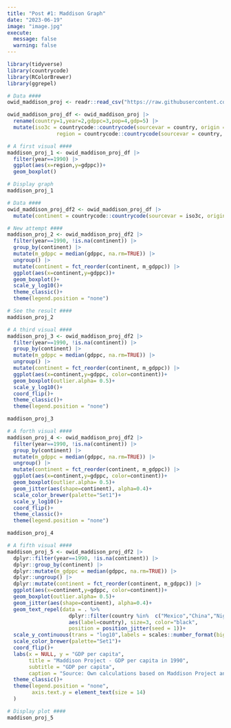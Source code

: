 ```yaml
---
title: "Post #1: Maddison Graph"
date: "2023-06-19"
image: "image.jpg"
execute:
  message: false
  warning: false
---
```



```r

library(tidyverse)
library(countrycode) 
library(RColorBrewer)
library(ggrepel)

# Data ####
owid_maddison_proj <- readr::read_csv("https://raw.githubusercontent.com/owid/owid-datasets/master/datasets/Maddison%20Project%20Database%202020%20(Bolt%20and%20van%20Zanden%20(2020))/Maddison%20Project%20Database%202020%20(Bolt%20and%20van%20Zanden%20(2020)).csv")

owid_maddison_proj_df <- owid_maddison_proj |>
  rename(country=1,year=2,gdppc=3,pop=4,gdp=5) |>
  mutate(iso3c = countrycode::countrycode(sourcevar = country, origin = "country.name", destination = "iso3c"),
                region = countrycode::countrycode(sourcevar = country, origin = "country.name", destination = "region"))

# A first visual ####
maddison_proj_1 <- owid_maddison_proj_df |>
  filter(year==1990) |>
  ggplot(aes(x=region,y=gdppc))+
  geom_boxplot()

# Display graph 
maddison_proj_1
```





```r

# Data ####
owid_maddison_proj_df2 <- owid_maddison_proj_df |>
  mutate(continent = countrycode::countrycode(sourcevar = iso3c, origin = "iso3c", destination = "continent"))

# New attempt ####
maddison_proj_2 <- owid_maddison_proj_df2 |>
  filter(year==1990, !is.na(continent)) |>
  group_by(continent) |>
  mutate(m_gdppc = median(gdppc, na.rm=TRUE)) |>
  ungroup() |>
  mutate(continent = fct_reorder(continent, m_gdppc)) |>
  ggplot(aes(x=continent,y=gdppc))+
  geom_boxplot()+
  scale_y_log10()+
  theme_classic()+
  theme(legend.position = "none")

# See the result ####
maddison_proj_2

```


```r

# A third visual ####
maddison_proj_3 <- owid_maddison_proj_df2 |>
  filter(year==1990, !is.na(continent)) |> 
  group_by(continent) |>
  mutate(m_gdppc = median(gdppc, na.rm=TRUE)) |>
  ungroup() |>
  mutate(continent = fct_reorder(continent, m_gdppc)) |>
  ggplot(aes(x=continent,y=gdppc, color=continent))+
  geom_boxplot(outlier.alpha= 0.5)+
  scale_y_log10()+
  coord_flip()+
  theme_classic()+
  theme(legend.position = "none")

maddison_proj_3
```



```r

# A forth visual ####
maddison_proj_4 <- owid_maddison_proj_df2 |>
  filter(year==1990, !is.na(continent)) |>
  group_by(continent) |>
  mutate(m_gdppc = median(gdppc, na.rm=TRUE)) |>
  ungroup() |>
  mutate(continent = fct_reorder(continent, m_gdppc)) |>
  ggplot(aes(x=continent,y=gdppc, color=continent))+
  geom_boxplot(outlier.alpha= 0.5)+
  geom_jitter(aes(shape=continent), alpha=0.4)+
  scale_color_brewer(palette="Set1")+
  scale_y_log10()+
  coord_flip()+
  theme_classic()+
  theme(legend.position = "none")

maddison_proj_4
```


```r

# A fifth visual ####
maddison_proj_5 <- owid_maddison_proj_df2 |>
  dplyr::filter(year==1990, !is.na(continent)) |>
  dplyr::group_by(continent) |>
  dplyr::mutate(m_gdppc = median(gdppc, na.rm=TRUE)) |>
  dplyr::ungroup() |>
  dplyr::mutate(continent = fct_reorder(continent, m_gdppc)) |>
  ggplot(aes(x=continent,y=gdppc, color=continent))+
  geom_boxplot(outlier.alpha= 0.5)+
  geom_jitter(aes(shape=continent), alpha=0.4)+
  geom_text_repel(data = . %>%
                    dplyr::filter(country %in%  c("Mexico","China","Nigeria","France","Australia"), year==1990),
                    aes(label=country), size=3, color="black",
                    position = position_jitter(seed = 1))+
  scale_y_continuous(trans = "log10",labels = scales::number_format(big.mark=" "))+
  scale_color_brewer(palette="Set1")+
  coord_flip()+
  labs(x = NULL, y = "GDP per capita",
       title = "Maddison Project - GDP per capita in 1990",
       subtitle = "GDP per capita",
       caption = "Source: Own calculations based on Maddison Project and OWID GitHub")+
  theme_classic()+
  theme(legend.position = "none",
        axis.text.y = element_text(size = 14)
  )

# Display plot ####
maddison_proj_5


```

